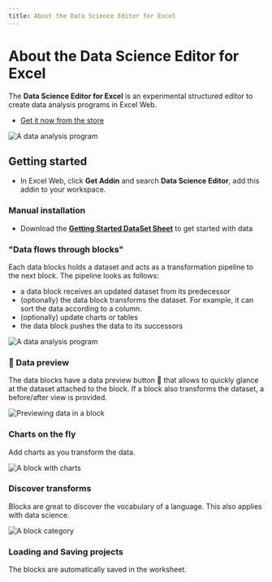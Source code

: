 ```yaml
---
title: About the Data Science Editor for Excel
---
```


# About the Data Science Editor for Excel

The **Data Science Editor for Excel** is an experimental structured editor to create data analysis programs
in Excel Web.

-   [Get it now from the store](https://appsource.microsoft.com/en-us/product/office/WA200005186?tab=Overview)

![A data analysis program](./hero.png)

## Getting started

-   In Excel Web, click **Get Addin** and search **Data Science Editor**, add this addin to your workspace.

### Manual installation

-   Download the **[Getting Started DataSet Sheet](https://microsoft.github.io/data-science-editor-excel/hosted_files/dataset.xlsx)** to get started with data

### "Data flows through blocks"

Each data blocks holds a dataset and acts as a transformation pipeline to the next block. The pipeline looks as follows:

-   a data block receives an updated dataset from its predecessor
-   (optionally) the data block transforms the dataset. For example, it can sort the data according to a column.
-   (optionally) update charts or tables
-   the data block pushes the data to its successors

![A data analysis program](./story.png)

### 👀 Data preview

The data blocks have a data preview button 👀 that allows to quickly glance at the dataset attached to the block. If a block also transforms the dataset, a before/after view is provided.

![Previewing data in a block](./preview.png)

### Charts on the fly

Add charts as you transform the data.

![A block with charts](./chart.png)

### Discover transforms

Blocks are great to discover the vocabulary of a language. This also applies with data science.

![A block category](./discover.png)

### Loading and Saving projects

The blocks are automatically saved in the worksheet.
